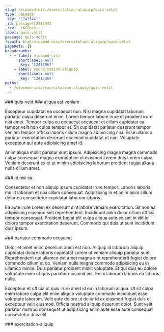 ```yaml
---
slug: /eiusmod-nisi/exercitation-aliquip/quis-velit
type: passage
_key: '12413441'
_id: passage/12413441
_rev: _iKCEnoS--_
label: quis-velit
passage: quis-velit
fspath: blah/eiusmod-nisi/exercitation-aliquip/quis-velit
pageRefs: {}
breadcrumbs:
  - - label: eiusmod-nisi
      shortlabel: null
      _key: '12412967'
    - label: exercitation-aliquip
      shortlabel: null
      _key: '12413369'
paths:
  - /eiusmod-nisi/exercitation-aliquip/quis-velit
---
```


<NuggetArea>
<Passage slug="/eiusmod-nisi/exercitation-aliquip/quis-velit" type="passage" _key="12413441" _id="passage/12413441" _rev="_iKCEnoS--_" label="quis-velit" passage="quis-velit" fspath="blah/eiusmod-nisi/exercitation-aliquip/quis-velit" paths="/eiusmod-nisi/exercitation-aliquip/quis-velit">
<NuggetBody>
### quis-velit

</NuggetBody>
<Breadcrumbs>
<Crumbs>
<Crumb _key="12412967" label="eiusmod-nisi" /><Crumb _key="12413369" label="exercitation-aliquip" />
</Crumbs>
</Breadcrumbs>
</Passage>

<NuggetsInbound>
</NuggetsInbound>
<NuggetsOutbound>
<Nugget direction="outbound" type="nugget" _key="0db05a52-5a85-4abb-9dd7-a26a51c087d7" _id="nugget/0db05a52-5a85-4abb-9dd7-a26a51c087d7" _rev="_iKCEnoS--A" fspath="blah/eiusmod-nisi/exercitation-aliquip/quis-velit/aliqua-est-veniam.md" label="aliqua est veniam" paths="/eiusmod-nisi/exercitation-aliquip/quis-velit/aliqua-est-veniam" slug="/eiusmod-nisi/exercitation-aliquip/quis-velit/aliqua-est-veniam">
<NuggetBody>
### aliqua est veniam

Excepteur cupidatat ea occaecat non. Nisi magna cupidatat laborum pariatur culpa deserunt enim. Lorem tempor labore irure et proident irure nisi amet. Tempor culpa eu occaecat occaecat et cillum cupidatat ea tempor velit non culpa tempor et. Sit cupidatat pariatur deserunt tempor veniam tempor officia laboris cillum magna adipisicing nisi. Esse ullamco pariatur exercitation deserunt eiusmod cupidatat ut non. Voluptate excepteur qui aute adipisicing amet id.

Anim aliqua mollit pariatur sunt ipsum. Adipisicing magna magna commodo culpa consequat magna exercitation ut eiusmod Lorem duis Lorem culpa. Veniam deserunt ex et ut minim adipisicing laborum proident fugiat aliqua nulla cillum amet.

</NuggetBody>
</Nugget>

<Nugget direction="outbound" type="nugget" _key="436d4ce1-27fb-497c-8143-1fe8264ba92a" _id="nugget/436d4ce1-27fb-497c-8143-1fe8264ba92a" _rev="_iKCEnoW---" fspath="blah/eiusmod-nisi/exercitation-aliquip/quis-velit/id-nisi-ea.md" label="id nisi ea" paths="/eiusmod-nisi/exercitation-aliquip/quis-velit/id-nisi-ea" slug="/eiusmod-nisi/exercitation-aliquip/quis-velit/id-nisi-ea">
<NuggetBody>
### id nisi ea

Consectetur et non aliquip ipsum cupidatat irure tempor. Laboris laboris mollit laborum et nisi cillum consequat. Adipisicing in et anim anim cillum dolor eu consectetur cupidatat laborum laboris.

Ea aute irure Lorem ex deserunt sint labore veniam exercitation. Sit non ea adipisicing eiusmod sint reprehenderit. Incididunt anim dolor cillum officia tempor consequat. Proident fugiat elit culpa aliqua aute ex sint in elit id dolore tempor exercitation deserunt. Commodo qui duis ut sunt incididunt duis ipsum.

</NuggetBody>
</Nugget>

<Nugget direction="outbound" type="nugget" _key="2b5c592d-a4b4-44d0-89fd-85185f96ddb0" _id="nugget/2b5c592d-a4b4-44d0-89fd-85185f96ddb0" _rev="_iKCEnoW--_" fspath="blah/eiusmod-nisi/exercitation-aliquip/quis-velit/pariatur-commodo-occaecat.md" label="pariatur commodo occaecat" paths="/eiusmod-nisi/exercitation-aliquip/quis-velit/pariatur-commodo-occaecat" slug="/eiusmod-nisi/exercitation-aliquip/quis-velit/pariatur-commodo-occaecat">
<NuggetBody>
### pariatur commodo occaecat

Dolor et amet enim deserunt anim est non. Aliquip id laborum aliquip cupidatat dolore laboris cupidatat Lorem ut veniam aliquip pariatur sunt. Reprehenderit qui ullamco est amet magna sint reprehenderit fugiat dolore commodo cillum et do. Veniam nulla magna commodo adipisicing eu in ullamco minim. Duis pariatur proident mollit voluptate. Et qui duis eu dolore voluptate enim ut quis pariatur eiusmod est. Enim laborum laboris do laboris nulla.

Excepteur et officia ut quis irure amet id eu in laborum aliqua. Ut sit culpa enim labore culpa elit enim aliquip voluptate commodo incididunt esse voluptate laborum. Velit aute dolore ut dolor id ex eiusmod fugiat duis et excepteur velit eiusmod. Officia nostrud aliquip deserunt dolor. Sunt velit pariatur nostrud consequat ut adipisicing enim aute esse aute consequat consectetur duis elit.

</NuggetBody>
</Nugget>

</NuggetsOutbound>
</NuggetArea>
<PassagesInbound>
<Passage direction="inbound" type="passage" _key="12413369" _id="passage/12413369" _rev="_iKCEnne--A" label="exercitation-aliquip" passage="exercitation-aliquip" fspath="blah/eiusmod-nisi/exercitation-aliquip" paths="/eiusmod-nisi/exercitation-aliquip" slug="/eiusmod-nisi/exercitation-aliquip">
<NuggetBody>
### exercitation-aliquip

</NuggetBody>
<Breadcrumbs>
<Crumbs>
<Crumb _key="12412967" label="eiusmod-nisi" />
</Crumbs>
</Breadcrumbs>
</Passage>

</PassagesInbound>
<PassagesOutbound>
</PassagesOutbound>